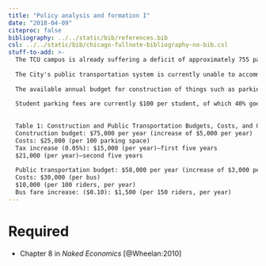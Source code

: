 ```yaml
---
title: "Policy analysis and formation I"
date: "2018-04-09"
citeproc: false
bibliography: ../../static/bib/references.bib
csl: ../../static/bib/chicago-fullnote-bibliography-no-bib.csl
stuff-to-add: >- 
  The TCU campus is already suffering a deficit of approximately 755 parking places for its 30,000 full and part-time students, given the number of students on campus during peak hours (an average of 19,000 students on campus between 9:00 AM and 1:00 PM 18,245 available parking spaces). It is expected that this shortage will grow to 1,250 parking places over the next five years if nothing is done (100 per year) given the current and projected enrollment. The amount of available land on or immediately adjacent to The City University would allow for the construction of no more than 300 parking spaces (900 if a parking garage is constructed). Undeveloped city land located between one and two miles from the university, if devoted solely to parking lots, could provide an additional 500 spaces—2,500 if parking garages are constructed. (The City is currently considering selling this land to private developers due to increases in the value of the property (valued at $1,000,000.)) If this land is used for parking purposes, public shuttles/buses would be needed to transport students from the outside parking lots to TCU (costs below). The cost of construction is estimated at $25,000 per 100 parking spaces (the cost is double if a parking garage). The cost is expected to increase by an estimated 5% for each year any project is delayed. The estimated building time for a 300-space parking lot is six months and one month for each additional 100 spaces (double the time for parking garages).
  
  The City's public transportation system is currently unable to accommodate an increase in riders, particularly on those routes in and around TCU. If off-campus land is developed, an additional two to three buses would be needed immediately. For the public transportation system to accommodate additional riders it would cost The City $10,000 per 100 riders, per year to cover labor and maintenance. This does not include the initial investment of $30,000 per bus: each bus seating 50. (Note to students: The number of parking spaces and/or bus seats is available only in the prices/quantities as listed. See Table 1)
  
  The available annual budget for construction of things such as parking lots is $75,000 per year, with an estimated increase of $5,000 per year over the next 10 years. Based on current and projected revenue, the available annual budget for public transportation is $58,000 per year with an estimated increase of $3,000 per year over the next 10 years. The City can only increase taxes, due to mandated tax limitations, for either type of project, without voter approval, by 0.05% every five years, (which is equal to about $15,000 per year for the first five years and about $21,000 for the second five years) but most get voter approval regarding what projects to apply the additional tax revenue. It can be assumed that you could get voter approval to apply the additional revenue for either construction or public transportation but not both. The City can, with voter approval, raise taxes by as much as 2% every 10 years but local citizens have been reluctant to support tax increases.
  
  Student parking fees are currently $100 per student, of which 40% goes into the budget for future parking lot construction. Given the shortage, The City University sells parking permits (20,000) that are approximately equal to the number of spaces. It is assumed that new revenue cannot be expected until more parking is available and as such new revenue from available new parking would not apply until the year after construction. It is also estimated that The City can also raise bus fares by as much as $0.10 without a decline in riders (Bus fares are currently $1). There are approximately 5,000 riders that currently utilize bus routes going to and from the university (about $5,000 per year to the public transportation budget). Each additional 150 riders per year would lead to an increase in bus revenue of $1,500 per year in addition to the amount listed above.
  
  
  Table 1: Construction and Public Transportation Budgets, Costs, and Other Potential Revenue (10 Year Plan)
  Construction budget: $75,000 per year (increase of $5,000 per year)
  Costs: $25,000 (per 100 parking space)
  Tax increase (0.05%): $15,000 (per year)—first five years
  $21,000 (per year)—second five years
  
  Public transportation budget: $58,000 per year (increase of $3,000 per year)
  Costs: $30,000 (per bus)
  $10,000 (per 100 riders, per year)
  Bus fare increase: ($0.10): $1,500 (per 150 riders, per year)
---
```


# Required

- Chapter 8 in *Naked Economics* [@Wheelan:2010]
